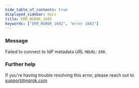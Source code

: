 ```yaml
---
hide_table_of_contents: true
displayed_sidebar: docs
title: ERR_NGROK_1682
keywords: ["ERR_NGROK_1682", "error 1682"]
---
```


### Message

Failed to connect to IdP metadata URL `MDURL`: `ERR`.

### Further help

If you're having trouble resolving this error, please reach out to [support@ngrok.com](mailto:support@ngrok.com?subject=Help%20with%20ERR_NGROK_1682)
